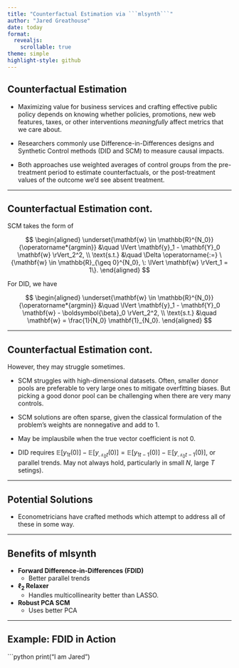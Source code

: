 ```yaml
---
title: "Counterfactual Estimation via ```mlsynth```"
author: "Jared Greathouse"
date: today
format: 
  revealjs:
    scrollable: true
theme: simple
highlight-style: github
---
```



## Counterfactual Estimation

- Maximizing value for business services and crafting effective public policy depends on knowing whether policies, promotions, new web features, taxes, or other interventions _meaningfully_ affect metrics that we care about.

- Researchers commonly use Difference-in-Differences designs and Synthetic Control methods (DID and SCM) to measure causal impacts.

- Both approaches use weighted averages of control groups from the pre-treatment period to estimate counterfactuals, or the post-treatment values of the outcome we'd see absent treatment.

---

## Counterfactual Estimation cont.
SCM takes the form of

$$
\begin{aligned}
    \underset{\mathbf{w} \in \mathbb{R}^{N_0}}{\operatorname*{argmin}} &\quad \lVert \mathbf{y}_1 - \mathbf{Y}_0 \mathbf{w} \rVert_2^2, \\
    \text{s.t.} &\quad \Delta \operatorname{:=} \{\mathbf{w} \in \mathbb{R}_{\geq 0}^{N_0}, \: \lVert \mathbf{w} \rVert_1 = 1\}.
\end{aligned}
$$

For DID, we have

$$
\begin{aligned}
    \underset{\mathbf{w} \in \mathbb{R}^{N_0}}{\operatorname*{argmin}} &\quad \lVert \mathbf{y}_1 - \mathbf{Y}_0 \mathbf{w} - \boldsymbol{\beta}_0 \rVert_2^2, \\
    \text{s.t.} &\quad \mathbf{w} = \frac{1}{N_0} \mathbf{1}_{N_0}.
\end{aligned}
$$

---

## Counterfactual Estimation cont.

However, they may struggle sometimes.

- SCM struggles with high-dimensional datasets. Often, smaller donor pools are preferable to very large ones to mitigate overfitting biases. But picking a good donor pool can be challenging when there are very many controls.

- SCM solutions are often sparse, given the classical formulation of the problem's weights are nonnegative and add to 1.

- May be implausbile when the true vector coefficient is not 0.

- DID requires $\mathbb{E}[y_{1t}(0)] - \mathbb{E}[y_{\mathcal{N}_0 t}(0)] = \mathbb{E}[y_{1t-1}(0)] - \mathbb{E}[y_{\mathcal{N}_0 t-1}(0)]$, or parallel trends. May not always hold, particularly in small $N$, large $T$ setings).

---

## Potential Solutions

- Econometricians have crafted methods which attempt to address all of these in some way.

---

## Benefits of mlsynth

- **Forward Difference-in-Differences (FDID)**
  - Better parallel trends
- **$\ell_2$ Relaxer**
  - Handles multicollinearity better than LASSO.
- **Robust PCA SCM**
  - Uses better PCA

---

## Example: FDID in Action

```python
print("I am Jared")
